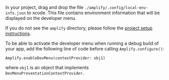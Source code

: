 In your project, drag and drop the file `./amplify/.config/local-env-info.json` to xcode. This file contains environment information that will be displayed on the developer menu.

<Callout warning>

If you do not see the `amplify` directory, please follow the [project setup instructions](/gen1/[platform]/start/project-setup/prerequisites/).

</Callout>

To be able to activate the developer menu when running a debug build of your app, add the following line of code before calling `Amplify.configure()`:

```
Amplify.enableDevMenu(contextProvider: obj1)
```

where `obj1` is an object that implements `DevMenuPresentationContextProvider`.
